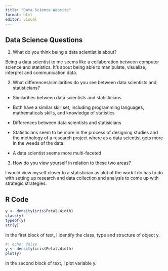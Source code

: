 ```yaml
---
title: "Data Science Website"
format: html
editor: visual
---
```


## Data Science Questions

1.  What do you think being a data scientist is about?

Being a data scientist to me seems like a collaboration between computer science and statistics. It's about being able to manipulate, visualize, interpret and communication data.

2.  What differences/similarities do you see between data scientists and statisticians?

-   Similarities between data scientists and statisticians

-   Both have a similar skill set, including programming languages, mathematicals skills, and knowledge of statistics

-   Differences between data scientists and statisicians

-   Statisticians seem to be more in the process of designing studies and the methology of a research project where as a data scientist gets more in the weeds of the data.

-   A data scientist seems more multi-faceted

3.  How do you view yourself in relation to these two areas?

I would view myself closer to a statistician as alot of the work I do has to do with setting up research and data collection and analysis to come up with strategic strategies.

## R Code

```r
y <- density(iris$Petal.Width)
class(y)
typeof(y)
str(y)
```

In the first block of text, I identify the class, type and structure of object y.

```r
#| echo: false
y <- density(iris$Petal.Width)
plot(y)
```

In the second block of text, I plot variable y.
